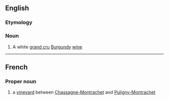 ==English==

===Etymology===
{{uder|en|fr|-}}

===Noun===
{{wikipedia}}
{{en-noun}}

# A white [[grand cru]] [[Burgundy]] [[wine]]

----

==French==

===Proper noun===
{{fr-proper noun}}

# a [[vineyard]] between [[Chassagne-Montrachet]] and [[Puligny-Montrachet]]